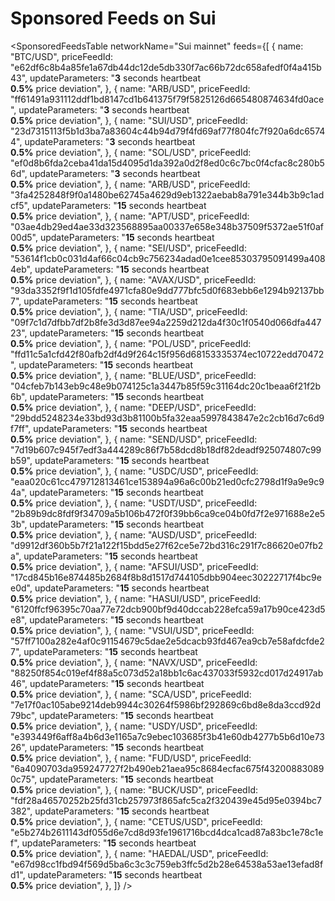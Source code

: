 # Sponsored Feeds on Sui


<SponsoredFeedsTable
  networkName="Sui mainnet"
  feeds={[
    {
      name: "BTC/USD",
      priceFeedId:
        "e62df6c8b4a85fe1a67db44dc12de5db330f7ac66b72dc658afedf0f4a415b43",
      updateParameters:
        "<strong>3</strong> seconds heartbeat<br/><strong>0.5%</strong> price deviation",
    },
    {
      name: "ARB/USD",
      priceFeedId:
        "ff61491a931112ddf1bd8147cd1b641375f79f5825126d665480874634fd0ace",
      updateParameters:
        "<strong>3</strong> seconds heartbeat<br/><strong>0.5%</strong> price deviation",
    },
    {
      name: "SUI/USD",
      priceFeedId:
        "23d7315113f5b1d3ba7a83604c44b94d79f4fd69af77f804fc7f920a6dc65744",
      updateParameters:
        "<strong>3</strong> seconds heartbeat<br/><strong>0.5%</strong> price deviation",
    },
    {
      name: "SOL/USD",
      priceFeedId:
        "ef0d8b6fda2ceba41da15d4095d1da392a0d2f8ed0c6c7bc0f4cfac8c280b56d",
      updateParameters:
        "<strong>3</strong> seconds heartbeat<br/><strong>0.5%</strong> price deviation",
    },
    {
      name: "ARB/USD",
      priceFeedId:
        "3fa4252848f9f0a1480be62745a4629d9eb1322aebab8a791e344b3b9c1adcf5",
      updateParameters:
        "<strong>15</strong> seconds heartbeat<br/><strong>0.5%</strong> price deviation",
    },
    {
      name: "APT/USD",
      priceFeedId:
        "03ae4db29ed4ae33d323568895aa00337e658e348b37509f5372ae51f0af00d5",
      updateParameters:
        "<strong>15</strong> seconds heartbeat<br/><strong>0.5%</strong> price deviation",
    },
    {
      name: "SEI/USD",
      priceFeedId:
        "53614f1cb0c031d4af66c04cb9c756234adad0e1cee85303795091499a4084eb",
      updateParameters:
        "<strong>15</strong> seconds heartbeat<br/><strong>0.5%</strong> price deviation",
    },
    {
      name: "AVAX/USD",
      priceFeedId:
        "93da3352f9f1d105fdfe4971cfa80e9dd777bfc5d0f683ebb6e1294b92137bb7",
      updateParameters:
        "<strong>15</strong> seconds heartbeat<br/><strong>0.5%</strong> price deviation",
    },
    {
      name: "TIA/USD",
      priceFeedId:
        "09f7c1d7dfbb7df2b8fe3d3d87ee94a2259d212da4f30c1f0540d066dfa44723",
      updateParameters:
        "<strong>15</strong> seconds heartbeat<br/><strong>0.5%</strong> price deviation",
    },
    {
      name: "POL/USD",
      priceFeedId:
        "ffd11c5a1cfd42f80afb2df4d9f264c15f956d68153335374ec10722edd70472",
      updateParameters:
        "<strong>15</strong> seconds heartbeat<br/><strong>0.5%</strong> price deviation",
    },
    {
      name: "BLUE/USD",
      priceFeedId:
        "04cfeb7b143eb9c48e9b074125c1a3447b85f59c31164dc20c1beaa6f21f2b6b",
      updateParameters:
        "<strong>15</strong> seconds heartbeat<br/><strong>0.5%</strong> price deviation",
    },
    {
      name: "DEEP/USD",
      priceFeedId:
        "29bdd5248234e33bd93d3b81100b5fa32eaa5997843847e2c2cb16d7c6d9f7ff",
      updateParameters:
        "<strong>15</strong> seconds heartbeat<br/><strong>0.5%</strong> price deviation",
    },
    {
      name: "SEND/USD",
      priceFeedId:
        "7d19b607c945f7edf3a444289c86f7b58dcd8b18df82deadf925074807c99b59",
      updateParameters:
        "<strong>15</strong> seconds heartbeat<br/><strong>0.5%</strong> price deviation",
    },
    {
      name: "USDC/USD",
      priceFeedId:
        "eaa020c61cc479712813461ce153894a96a6c00b21ed0cfc2798d1f9a9e9c94a",
      updateParameters:
        "<strong>15</strong> seconds heartbeat<br/><strong>0.5%</strong> price deviation",
    },
    {
      name: "USDT/USD",
      priceFeedId:
        "2b89b9dc8fdf9f34709a5b106b472f0f39bb6ca9ce04b0fd7f2e971688e2e53b",
      updateParameters:
        "<strong>15</strong> seconds heartbeat<br/><strong>0.5%</strong> price deviation",
    },
    {
      name: "AUSD/USD",
      priceFeedId:
        "d9912df360b5b7f21a122f15bdd5e27f62ce5e72bd316c291f7c86620e07fb2a",
      updateParameters:
        "<strong>15</strong> seconds heartbeat<br/><strong>0.5%</strong> price deviation",
    },
    {
      name: "AFSUI/USD",
      priceFeedId:
        "17cd845b16e874485b2684f8b8d1517d744105dbb904eec30222717f4bc9ee0d",
      updateParameters:
        "<strong>15</strong> seconds heartbeat<br/><strong>0.5%</strong> price deviation",
    },
    {
      name: "HASUI/USD",
      priceFeedId:
        "6120ffcf96395c70aa77e72dcb900bf9d40dccab228efca59a17b90ce423d5e8",
      updateParameters:
        "<strong>15</strong> seconds heartbeat<br/><strong>0.5%</strong> price deviation",
    },
    {
      name: "VSUI/USD",
      priceFeedId:
        "57ff7100a282e4af0c91154679c5dae2e5dcacb93fd467ea9cb7e58afdcfde27",
      updateParameters:
        "<strong>15</strong> seconds heartbeat<br/><strong>0.5%</strong> price deviation",
    },
    {
      name: "NAVX/USD",
      priceFeedId:
        "88250f854c019ef4f88a5c073d52a18bb1c6ac437033f5932cd017d24917ab46",
      updateParameters:
        "<strong>15</strong> seconds heartbeat<br/><strong>0.5%</strong> price deviation",
    },
    {
      name: "SCA/USD",
      priceFeedId:
        "7e17f0ac105abe9214deb9944c30264f5986bf292869c6bd8e8da3ccd92d79bc",
      updateParameters:
        "<strong>15</strong> seconds heartbeat<br/><strong>0.5%</strong> price deviation",
    },
    {
      name: "USDY/USD",
      priceFeedId:
        "e393449f6aff8a4b6d3e1165a7c9ebec103685f3b41e60db4277b5b6d10e7326",
      updateParameters:
        "<strong>15</strong> seconds heartbeat<br/><strong>0.5%</strong> price deviation",
    },
    {
      name: "FUD/USD",
      priceFeedId:
        "6a4090703da959247727f2b490eb21aea95c8684ecfac675f432008830890c75",
      updateParameters:
        "<strong>15</strong> seconds heartbeat<br/><strong>0.5%</strong> price deviation",
    },
    {
      name: "BUCK/USD",
      priceFeedId:
        "fdf28a46570252b25fd31cb257973f865afc5ca2f320439e45d95e0394bc7382",
      updateParameters:
        "<strong>15</strong> seconds heartbeat<br/><strong>0.5%</strong> price deviation",
    },
    {
      name: "CETUS/USD",
      priceFeedId:
        "e5b274b2611143df055d6e7cd8d93fe1961716bcd4dca1cad87a83bc1e78c1ef",
      updateParameters:
        "<strong>15</strong> seconds heartbeat<br/><strong>0.5%</strong> price deviation",
    },
    {
      name: "HAEDAL/USD",
      priceFeedId:
        "e67d98cc1fbd94f569d5ba6c3c3c759eb3ffc5d2b28e64538a53ae13efad8fd1",
      updateParameters:
        "<strong>15</strong> seconds heartbeat<br/><strong>0.5%</strong> price deviation",
    },
  ]}
/>
